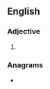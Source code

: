 ==English==

===Adjective===
{{head|en|adjective superlative form}}

# {{en-superlative of|steady}}

===Anagrams===
* {{anagrams|en|Stateside|stateside}}